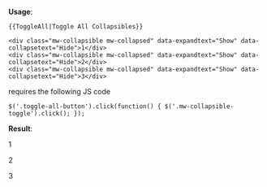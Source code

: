<span class="wikia-menu-button toggle-all-button">{{{1}}}</span>

<noinclude>
'''Usage''':

<pre>
{{ToggleAll|Toggle All Collapsibles}}

<div class="mw-collapsible mw-collapsed" data-expandtext="Show" data-collapsetext="Hide">1</div>
<div class="mw-collapsible mw-collapsed" data-expandtext="Show" data-collapsetext="Hide">2</div>
<div class="mw-collapsible mw-collapsed" data-expandtext="Show" data-collapsetext="Hide">3</div>
</pre>

requires the following JS code

<pre>
$('.toggle-all-button').click(function() { $('.mw-collapsible-toggle').click(); });
</pre>

'''Result''':

{{ToggleAll|Toggle All Collapsibles}}

<div class="mw-collapsible mw-collapsed" data-expandtext="Show" data-collapsetext="Hide">1</div>
<div class="mw-collapsible mw-collapsed" data-expandtext="Show" data-collapsetext="Hide">2</div>
<div class="mw-collapsible mw-collapsed" data-expandtext="Show" data-collapsetext="Hide">3</div>
</noinclude>